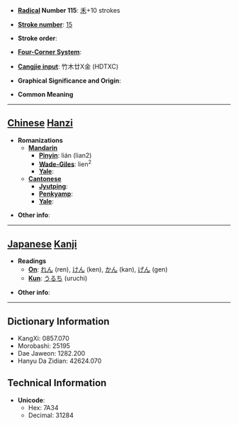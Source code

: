 * '''[[Wiktionary:Chinese radical index| Radical]] Number 115''': [[Wiktionary:Chinese radical index 禾|禾]]+10 strokes

* '''[[Wiktionary:Chinese total strokes index|Stroke number]]''': [[Wiktionary:Chinese total strokes index 15|15]]

* '''Stroke order''': 

* '''[[Wiktionary:Chinese four corner index|Four-Corner System]]''': 

* '''[[Wiktionary:Chinese Cangjie index|Cangjie input]]''': 竹木廿X金 (HDTXC)

* '''Graphical Significance and Origin''': 

* '''Common Meaning'''

----

== [[Chinese]] [[Hanzi]] ==

* '''Romanizations'''
** '''[[Mandarin]]'''
*** '''[[Pinyin]]''': lián (lian2)
*** '''[[Wade-Giles]]''': lien<sup>2</sup>
*** '''[[Yale]]''': 
** '''[[Cantonese]]'''
*** '''[[Jyutping]]''':
*** '''[[Penkyamp]]''': 
*** '''[[Yale]]''': 

* '''Other info''': 

----

== [[Japanese]] [[Kanji]] ==

* '''Readings'''
** '''[[On]]''': [[れん]] (ren), [[けん]] (ken), [[かん]] (kan), [[げん]] (gen)
** '''[[Kun]]''': [[うるち]] (uruchi)

* '''Other info''':  

----

== Dictionary Information ==

* KangXi: 0857.070
* Morobashi: 25195
* Dae Jaweon: 1282.200
* Hanyu Da Zidian: 42624.070

== Technical Information ==

* '''Unicode''':
** Hex: 7A34
** Decimal: 31284